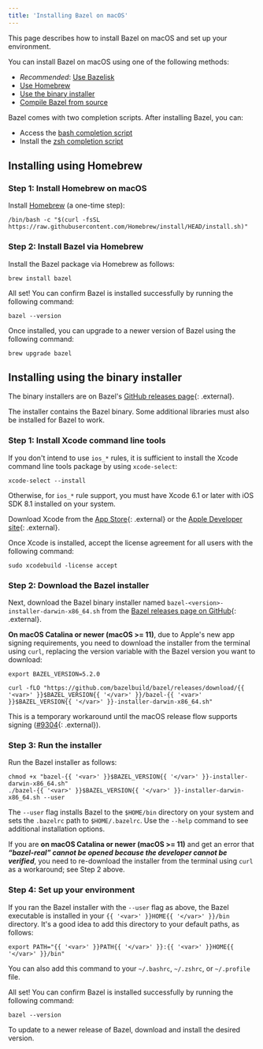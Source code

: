 ```yaml
---
title: 'Installing Bazel on macOS'
---
```


This page describes how to install Bazel on macOS and set up your environment.

You can install Bazel on macOS using one of the following methods:

*   *Recommended*: [Use Bazelisk](/versions/7.3.0/install/bazelisk)
*   [Use Homebrew](#install-on-mac-os-x-homebrew)
*   [Use the binary installer](#install-with-installer-mac-os-x)
*   [Compile Bazel from source](/versions/7.3.0/install/compile-source)

Bazel comes with two completion scripts. After installing Bazel, you can:

*   Access the [bash completion script](/versions/7.3.0/install/completion#bash)
*   Install the [zsh completion script](/versions/7.3.0/install/completion#zsh)

<h2 id="install-on-mac-os-x-homebrew">Installing using Homebrew</h2>

### Step 1: Install Homebrew on macOS

Install [Homebrew](https://brew.sh/) (a one-time step):

```posix-terminal
/bin/bash -c "$(curl -fsSL https://raw.githubusercontent.com/Homebrew/install/HEAD/install.sh)"
```

### Step 2: Install Bazel via Homebrew

Install the Bazel package via Homebrew as follows:

```posix-terminal
brew install bazel
```

All set! You can confirm Bazel is installed successfully by running the
following command:

```posix-terminal
bazel --version
```

Once installed, you can upgrade to a newer version of Bazel using the
following command:

```posix-terminal
brew upgrade bazel
```

<h2 id="install-with-installer-mac-os-x">Installing using the binary installer</h2>

The binary installers are on Bazel's
[GitHub releases page](https://github.com/bazelbuild/bazel/releases){: .external}.

The installer contains the Bazel binary. Some additional libraries
must also be installed for Bazel to work.

### Step 1: Install Xcode command line tools

If you don't intend to use `ios_*` rules, it is sufficient to install the Xcode
command line tools package by using `xcode-select`:

```posix-terminal
xcode-select --install
```

Otherwise, for `ios_*` rule support, you must have Xcode 6.1 or later with iOS
SDK 8.1 installed on your system.

Download Xcode from the
[App Store](https://apps.apple.com/us/app/xcode/id497799835){: .external} or the
[Apple Developer site](https://developer.apple.com/download/more/?=xcode){: .external}.

Once Xcode is installed, accept the license agreement for all users with the
following command:

```posix-terminal
sudo xcodebuild -license accept
```

### Step 2: Download the Bazel installer

Next, download the Bazel binary installer named
`bazel-<version>-installer-darwin-x86_64.sh` from the
[Bazel releases page on GitHub](https://github.com/bazelbuild/bazel/releases){: .external}.

**On macOS Catalina or newer (macOS >= 11)**, due to Apple's new app signing requirements,
you need to download the installer from the terminal using `curl`, replacing
the version variable with the Bazel version you want to download:

```posix-terminal
export BAZEL_VERSION=5.2.0

curl -fLO "https://github.com/bazelbuild/bazel/releases/download/{{ '<var>' }}$BAZEL_VERSION{{ '</var>' }}/bazel-{{ '<var>' }}$BAZEL_VERSION{{ '</var>' }}-installer-darwin-x86_64.sh"
```

This is a temporary workaround until the macOS release flow supports
signing ([#9304](https://github.com/bazelbuild/bazel/issues/9304){: .external}).

### Step 3: Run the installer

Run the Bazel installer as follows:

```posix-terminal
chmod +x "bazel-{{ '<var>' }}$BAZEL_VERSION{{ '</var>' }}-installer-darwin-x86_64.sh"
./bazel-{{ '<var>' }}$BAZEL_VERSION{{ '</var>' }}-installer-darwin-x86_64.sh --user
```

The `--user` flag installs Bazel to the `$HOME/bin` directory on your system and
sets the `.bazelrc` path to `$HOME/.bazelrc`. Use the `--help` command to see
additional installation options.

If you are **on macOS Catalina or newer (macOS >= 11)** and get an error that _**“bazel-real” cannot be
opened because the developer cannot be verified**_, you need to re-download
the installer from the terminal using `curl` as a workaround; see Step 2 above.

### Step 4: Set up your environment

If you ran the Bazel installer with the `--user` flag as above, the Bazel
executable is installed in your `{{ '<var>' }}HOME{{ '</var>' }}/bin` directory.
It's a good idea to add this directory to your default paths, as follows:

```posix-terminal
export PATH="{{ '<var>' }}PATH{{ '</var>' }}:{{ '<var>' }}HOME{{ '</var>' }}/bin"
```

You can also add this command to your `~/.bashrc`, `~/.zshrc`, or `~/.profile`
file.

All set! You can confirm Bazel is installed successfully by running the
following command:

```posix-terminal
bazel --version
```
To update to a newer release of Bazel, download and install the desired version.

